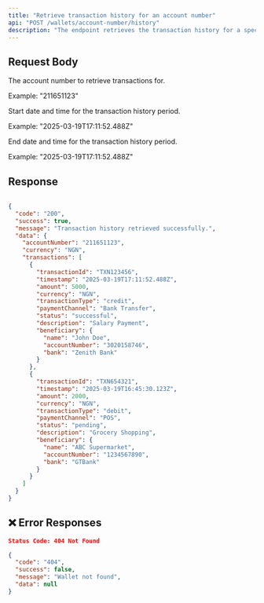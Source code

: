 ```yaml
---
title: "Retrieve transaction history for an account number"
api: "POST /wallets/account-number/history"
description: "The endpoint retrieves the transaction history for a specific account number over a specified time range"
---
```


## Request Body

<ParamField body="accountNumber" type="string" required>

  The account number to retrieve transactions for.

  Example: "211651123"

</ParamField>

<ParamField body="from" type="string" format="date-time" required>

  Start date and time for the transaction history period.

  Example: "2025-03-19T17:11:52.488Z"

</ParamField>

<ParamField body="to" type="string" format="date-time" required>

  End date and time for the transaction history period.

  Example: "2025-03-19T17:11:52.488Z"

</ParamField>


## Response
```json

{
  "code": "200",
  "success": true,
  "message": "Transaction history retrieved successfully.",
  "data": {
    "accountNumber": "211651123",
    "currency": "NGN",
    "transactions": [
      {
        "transactionId": "TXN123456",
        "timestamp": "2025-03-19T17:11:52.488Z",
        "amount": 5000,
        "currency": "NGN",
        "transactionType": "credit",
        "paymentChannel": "Bank Transfer",
        "status": "successful",
        "description": "Salary Payment",
        "beneficiary": {
          "name": "John Doe",
          "accountNumber": "3020158746",
          "bank": "Zenith Bank"
        }
      },
      {
        "transactionId": "TXN654321",
        "timestamp": "2025-03-19T16:45:30.123Z",
        "amount": 2000,
        "currency": "NGN",
        "transactionType": "debit",
        "paymentChannel": "POS",
        "status": "pending",
        "description": "Grocery Shopping",
        "beneficiary": {
          "name": "ABC Supermarket",
          "accountNumber": "1234567890",
          "bank": "GTBank"
        }
      }
    ]
  }
}
```



## ❌ Error Responses
```json
Status Code: 404 Not Found

{
  "code": "404",
  "success": false,
  "message": "Wallet not found",
  "data": null
}
